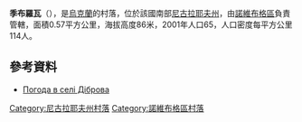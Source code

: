 {{coord|47|33|25|N|32|36|50|E|scale:100000|display=title}}

'''季布羅瓦'''（{{lang-uk|Діброва}}），是[[烏克蘭|烏克蘭]]的村落，位於該國南部[[尼古拉耶夫州|尼古拉耶夫州]]，由[[諾維布格區|諾維布格區]]負責管轄，面積0.57平方公里，海拔高度86米，2001年人口65，人口密度每平方公里114人。

==參考資料==
* [http://weather.in.ua/ua/nikolaevskaja/6754 Погода в селі Діброва]{{Wayback|url=http://weather.in.ua/ua/nikolaevskaja/6754 |date=20160606160444 }}

[[Category:尼古拉耶夫州村落|Category:尼古拉耶夫州村落]]
[[Category:諾維布格區村落|Category:諾維布格區村落]]


{{Mykolaiv-geo-stub}}